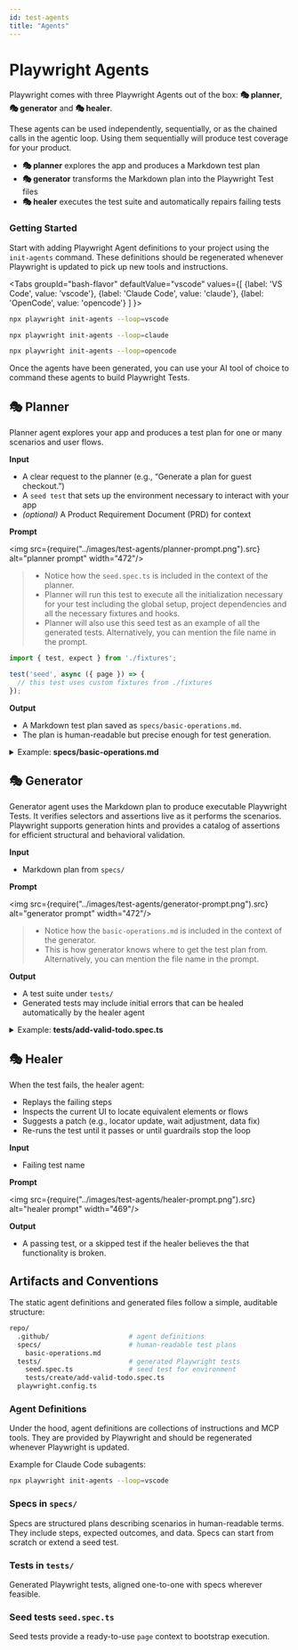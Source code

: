 ```yaml
---
id: test-agents
title: "Agents"
---
```


# Playwright Agents

Playwright comes with three Playwright Agents out of the box: **🎭 planner**, **🎭 generator** and **🎭 healer**.

These agents can be used independently, sequentially, or as the chained calls in the agentic loop. Using them sequentially will produce test coverage for your product.
* **🎭 planner** explores the app and produces a Markdown test plan
* **🎭 generator** transforms the Markdown plan into the Playwright Test files
* **🎭 healer** executes the test suite and automatically repairs failing tests

### Getting Started

Start with adding Playwright Agent definitions to your project using the `init-agents` command. These definitions should be regenerated whenever Playwright is updated to pick up new tools and instructions.

<Tabs
  groupId="bash-flavor"
  defaultValue="vscode"
  values={[
    {label: 'VS Code', value: 'vscode'},
    {label: 'Claude Code', value: 'claude'},
    {label: 'OpenCode', value: 'opencode'}
  ]
}>
<TabItem value="vscode">

```bash
npx playwright init-agents --loop=vscode
```

</TabItem>
<TabItem value="claude">

```bash
npx playwright init-agents --loop=claude
```

</TabItem>
<TabItem value="opencode">

```bash
npx playwright init-agents --loop=opencode
```

</TabItem>
</Tabs>

Once the agents have been generated, you can use your AI tool of choice to command these agents to build Playwright Tests. 

## 🎭 Planner

Planner agent explores your app and produces a test plan for one or many scenarios and user flows.

**Input**
* A clear request to the planner (e.g., “Generate a plan for guest checkout.”)
* A `seed test` that sets up the environment necessary to interact with your app
* *(optional)* A Product Requirement Document (PRD) for context

**Prompt**

<img src={require("../images/test-agents/planner-prompt.png").src} alt="planner prompt" width="472"/>

> - Notice how the `seed.spec.ts` is included in the context of the planner.
> - Planner will run this test to execute all the initialization necessary for your test including the global setup, project dependencies and all the necessary fixtures and hooks.
> - Planner will also use this seed test as an example of all the generated tests. Alternatively, you can mention the file name in the prompt.

```js title="Example: seed.spec.ts"
import { test, expect } from './fixtures';

test('seed', async ({ page }) => {
  // this test uses custom fixtures from ./fixtures
});
```

**Output**
* A Markdown test plan saved as `specs/basic-operations.md`.
* The plan is human-readable but precise enough for test generation.

<details>

<summary>Example: <b>specs/basic-operations.md</b></summary>

```markdown
# TodoMVC Application - Basic Operations Test Plan

## Application Overview

The TodoMVC application is a React-based todo list manager that demonstrates standard todo application functionality. The application provides comprehensive task management capabilities with a clean, intuitive interface. Key features include:

- **Task Management**: Add, edit, complete, and delete individual todos
- **Bulk Operations**: Mark all todos as complete/incomplete and clear all completed todos  
- **Filtering System**: View todos by All, Active, or Completed status with URL routing support
- **Real-time Counter**: Display of active (incomplete) todo count
- **Interactive UI**: Hover states, edit-in-place functionality, and responsive design
- **State Persistence**: Maintains state during session navigation

## Test Scenarios

### 1. Adding New Todos

**Seed:** `tests/seed.spec.ts`

#### 1.1 Add Valid Todo

**Steps:**
1. Click in the "What needs to be done?" input field
2. Type "Buy groceries"
3. Press Enter key

**Expected Results:**
- Todo appears in the list with unchecked checkbox
- Counter shows "1 item left"
- Input field is cleared and ready for next entry
- Todo list controls become visible (Mark all as complete checkbox)

#### 1.2 Add Multiple Todos
...
```

</details>

## 🎭 Generator

Generator agent uses the Markdown plan to produce executable Playwright Tests. It verifies selectors and assertions live as it performs the scenarios. Playwright supports generation hints and provides a catalog of assertions for efficient structural and behavioral validation.

**Input**
* Markdown plan from `specs/`

**Prompt**

<img src={require("../images/test-agents/generator-prompt.png").src} alt="generator prompt" width="472"/>

> - Notice how the `basic-operations.md` is included in the context of the generator.
> - This is how generator knows where to get the test plan from. Alternatively, you can mention the file name in the prompt.

**Output**
* A test suite under `tests/`
* Generated tests may include initial errors that can be healed automatically by the healer agent

<details>

<summary>Example: <b>tests/add-valid-todo.spec.ts</b></summary>

```ts
// spec: specs/basic-operations.md
// seed: tests/seed.spec.ts

import { test, expect } from '../fixtures';

test.describe('Adding New Todos', () => {
  test('Add Valid Todo', async ({ page }) => {
    // 1. Click in the "What needs to be done?" input field
    const todoInput = page.getByRole('textbox', { name: 'What needs to be done?' });
    await todoInput.click();

    // 2. Type "Buy groceries"
    await todoInput.fill('Buy groceries');

    // 3. Press Enter key
    await todoInput.press('Enter');

    // Expected Results:
    // - Todo appears in the list with unchecked checkbox
    await expect(page.getByText('Buy groceries')).toBeVisible();
    const todoCheckbox = page.getByRole('checkbox', { name: 'Toggle Todo' });
    await expect(todoCheckbox).toBeVisible();
    await expect(todoCheckbox).not.toBeChecked();

    // - Counter shows "1 item left"
    await expect(page.getByText('1 item left')).toBeVisible();

    // - Input field is cleared and ready for next entry
    await expect(todoInput).toHaveValue('');
    await expect(todoInput).toBeFocused();

    // - Todo list controls become visible (Mark all as complete checkbox)
    await expect(page.getByRole('checkbox', { name: '❯Mark all as complete' })).toBeVisible();
  });
});
```

</details>

## 🎭 Healer

When the test fails, the healer agent:
* Replays the failing steps
* Inspects the current UI to locate equivalent elements or flows
* Suggests a patch (e.g., locator update, wait adjustment, data fix)
* Re-runs the test until it passes or until guardrails stop the loop

**Input**
* Failing test name

**Prompt**

<img src={require("../images/test-agents/healer-prompt.png").src} alt="healer prompt" width="469"/>

**Output**
* A passing test, or a skipped test if the healer believes the that functionality is broken.

## Artifacts and Conventions

The static agent definitions and generated files follow a simple, auditable structure:

```bash
repo/
  .github/                    # agent definitions
  specs/                      # human-readable test plans
    basic-operations.md
  tests/                      # generated Playwright tests
    seed.spec.ts              # seed test for environment
    tests/create/add-valid-todo.spec.ts
  playwright.config.ts
```

### Agent Definitions

Under the hood, agent definitions are collections of instructions and MCP tools. They are provided by Playwright and should be regenerated whenever Playwright is updated.

Example for Claude Code subagents:

```bash
npx playwright init-agents --loop=vscode
```

### Specs in `specs/`

Specs are structured plans describing scenarios in human-readable terms. They include steps, expected outcomes, and data. Specs can start from scratch or extend a seed test.

### Tests in `tests/`

Generated Playwright tests, aligned one-to-one with specs wherever feasible.

### Seed tests `seed.spec.ts`

Seed tests provide a ready-to-use `page` context to bootstrap execution.


[Accessibility]: /api/class-accessibility.mdx "Accessibility"
[Android]: /api/class-android.mdx "Android"
[AndroidDevice]: /api/class-androiddevice.mdx "AndroidDevice"
[AndroidInput]: /api/class-androidinput.mdx "AndroidInput"
[AndroidSocket]: /api/class-androidsocket.mdx "AndroidSocket"
[AndroidWebView]: /api/class-androidwebview.mdx "AndroidWebView"
[APIRequest]: /api/class-apirequest.mdx "APIRequest"
[APIRequestContext]: /api/class-apirequestcontext.mdx "APIRequestContext"
[APIResponse]: /api/class-apiresponse.mdx "APIResponse"
[APIResponseAssertions]: /api/class-apiresponseassertions.mdx "APIResponseAssertions"
[Browser]: /api/class-browser.mdx "Browser"
[BrowserContext]: /api/class-browsercontext.mdx "BrowserContext"
[BrowserServer]: /api/class-browserserver.mdx "BrowserServer"
[BrowserType]: /api/class-browsertype.mdx "BrowserType"
[CDPSession]: /api/class-cdpsession.mdx "CDPSession"
[Clock]: /api/class-clock.mdx "Clock"
[ConsoleMessage]: /api/class-consolemessage.mdx "ConsoleMessage"
[Coverage]: /api/class-coverage.mdx "Coverage"
[Dialog]: /api/class-dialog.mdx "Dialog"
[Download]: /api/class-download.mdx "Download"
[Electron]: /api/class-electron.mdx "Electron"
[ElectronApplication]: /api/class-electronapplication.mdx "ElectronApplication"
[ElementHandle]: /api/class-elementhandle.mdx "ElementHandle"
[FileChooser]: /api/class-filechooser.mdx "FileChooser"
[Frame]: /api/class-frame.mdx "Frame"
[FrameLocator]: /api/class-framelocator.mdx "FrameLocator"
[GenericAssertions]: /api/class-genericassertions.mdx "GenericAssertions"
[JSHandle]: /api/class-jshandle.mdx "JSHandle"
[Keyboard]: /api/class-keyboard.mdx "Keyboard"
[Locator]: /api/class-locator.mdx "Locator"
[LocatorAssertions]: /api/class-locatorassertions.mdx "LocatorAssertions"
[Logger]: /api/class-logger.mdx "Logger"
[Mouse]: /api/class-mouse.mdx "Mouse"
[Page]: /api/class-page.mdx "Page"
[PageAssertions]: /api/class-pageassertions.mdx "PageAssertions"
[Playwright]: /api/class-playwright.mdx "Playwright"
[PlaywrightAssertions]: /api/class-playwrightassertions.mdx "PlaywrightAssertions"
[Request]: /api/class-request.mdx "Request"
[Response]: /api/class-response.mdx "Response"
[Route]: /api/class-route.mdx "Route"
[Selectors]: /api/class-selectors.mdx "Selectors"
[SnapshotAssertions]: /api/class-snapshotassertions.mdx "SnapshotAssertions"
[TimeoutError]: /api/class-timeouterror.mdx "TimeoutError"
[Touchscreen]: /api/class-touchscreen.mdx "Touchscreen"
[Tracing]: /api/class-tracing.mdx "Tracing"
[Video]: /api/class-video.mdx "Video"
[WebError]: /api/class-weberror.mdx "WebError"
[WebSocket]: /api/class-websocket.mdx "WebSocket"
[WebSocketRoute]: /api/class-websocketroute.mdx "WebSocketRoute"
[Worker]: /api/class-worker.mdx "Worker"
[Fixtures]: /api/class-fixtures.mdx "Fixtures"
[FullConfig]: /api/class-fullconfig.mdx "FullConfig"
[FullProject]: /api/class-fullproject.mdx "FullProject"
[Location]: /api/class-location.mdx "Location"
[Test]: /api/class-test.mdx "Test"
[TestConfig]: /api/class-testconfig.mdx "TestConfig"
[TestInfo]: /api/class-testinfo.mdx "TestInfo"
[TestInfoError]: /api/class-testinfoerror.mdx "TestInfoError"
[TestOptions]: /api/class-testoptions.mdx "TestOptions"
[TestProject]: /api/class-testproject.mdx "TestProject"
[TestStepInfo]: /api/class-teststepinfo.mdx "TestStepInfo"
[WorkerInfo]: /api/class-workerinfo.mdx "WorkerInfo"
[Reporter]: /api/class-reporter.mdx "Reporter"
[Suite]: /api/class-suite.mdx "Suite"
[TestCase]: /api/class-testcase.mdx "TestCase"
[TestError]: /api/class-testerror.mdx "TestError"
[TestResult]: /api/class-testresult.mdx "TestResult"
[TestStep]: /api/class-teststep.mdx "TestStep"
[Element]: https://developer.mozilla.org/en-US/docs/Web/API/element "Element"
[EvaluationArgument]: /evaluating.mdx#evaluation-argument "EvaluationArgument"
[Promise]: https://developer.mozilla.org/en-US/docs/Web/JavaScript/Reference/Global_Objects/Promise "Promise"
[iterator]: https://developer.mozilla.org/en-US/docs/Web/JavaScript/Reference/Iteration_protocols "Iterator"
[origin]: https://developer.mozilla.org/en-US/docs/Glossary/Origin "Origin"
[selector]: https://developer.mozilla.org/en-US/docs/Web/CSS/CSS_Selectors "selector"
[Serializable]: https://developer.mozilla.org/en-US/docs/Web/JavaScript/Reference/Global_Objects/JSON/stringify#Description "Serializable"
[UIEvent.detail]: https://developer.mozilla.org/en-US/docs/Web/API/UIEvent/detail "UIEvent.detail"
[UnixTime]: https://en.wikipedia.org/wiki/Unix_time "Unix Time"
[xpath]: https://developer.mozilla.org/en-US/docs/Web/XPath "xpath"

[Array]: https://developer.mozilla.org/en-US/docs/Web/JavaScript/Reference/Global_Objects/Array "Array"
[boolean]: https://developer.mozilla.org/en-US/docs/Web/JavaScript/Data_structures#Boolean_type "Boolean"
[Buffer]: https://nodejs.org/api/buffer.html#buffer_class_buffer "Buffer"
[ChildProcess]: https://nodejs.org/api/child_process.html "ChildProcess"
[Date]: https://developer.mozilla.org/en-US/docs/Web/JavaScript/Reference/Global_Objects/Date "Date"
[Error]: https://nodejs.org/api/errors.html#errors_class_error "Error"
[EventEmitter]: https://nodejs.org/api/events.html#events_class_eventemitter "EventEmitter"
[function]: https://developer.mozilla.org/en-US/docs/Web/JavaScript/Reference/Global_Objects/Function "Function"
[FormData]: https://developer.mozilla.org/en-US/docs/Web/API/FormData "FormData"
[Map]: https://developer.mozilla.org/en-US/docs/Web/JavaScript/Reference/Global_Objects/Map "Map"
[Metadata]: https://developer.mozilla.org/en-US/docs/Web/JavaScript/Reference/Global_Objects/Object "Object&lt;string, any&gt;"
[null]: https://developer.mozilla.org/en-US/docs/Web/JavaScript/Reference/Global_Objects/null "null"
[number]: https://developer.mozilla.org/en-US/docs/Web/JavaScript/Data_structures#Number_type "Number"
[Object]: https://developer.mozilla.org/en-US/docs/Web/JavaScript/Reference/Global_Objects/Object "Object"
[Promise]: https://developer.mozilla.org/en-US/docs/Web/JavaScript/Reference/Global_Objects/Promise "Promise"
[Readable]: https://nodejs.org/api/stream.html#stream_class_stream_readable "Readable"
[ReadStream]: https://nodejs.org/api/fs.html#class-fsreadstream "ReadStream"
[RegExp]: https://developer.mozilla.org/en-US/docs/Web/JavaScript/Reference/Global_Objects/RegExp "RegExp"
[string]: https://developer.mozilla.org/en-US/docs/Web/JavaScript/Data_structures#String_type "string"
[void]: https://developer.mozilla.org/en-US/docs/Web/JavaScript/Reference/Global_Objects/undefined "void"
[URL]: https://nodejs.org/api/url.html "URL"
[URLSearchParams]: https://developer.mozilla.org/en-US/docs/Web/API/URLSearchParams "URLSearchParams"

[all available image tags]: https://mcr.microsoft.com/en-us/product/playwright/about "all available image tags"
[Microsoft Artifact Registry]: https://mcr.microsoft.com/en-us/product/playwright/about "Microsoft Artifact Registry"
[Dockerfile.noble]: https://github.com/microsoft/playwright/blob/main/utils/docker/Dockerfile.noble "Dockerfile.noble"
